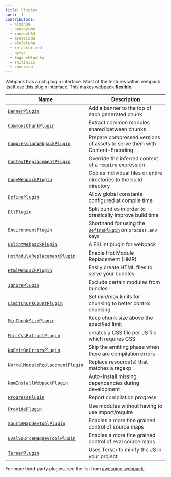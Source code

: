 ```yaml
---
title: Plugins
sort: -1
contributors:
  - simon04
  - gonzoyumo
  - rouzbeh84
  - aretecode
  - eko3alpha
  - refactorized
  - byzyk
  - EugeneHlushko
  - snitin315
  - chenxsan
---
```


Webpack has a rich plugin interface. Most of the features within webpack itself use this plugin interface. This makes webpack **flexible**.

| Name                                                                            | Description                                                                            |
| ------------------------------------------------------------------------------- | -------------------------------------------------------------------------------------- |
| [`BannerPlugin`](/plugins/banner-plugin)                                        | Add a banner to the top of each generated chunk                                        |
| [`CommonsChunkPlugin`](/plugins/commons-chunk-plugin)                           | Extract common modules shared between chunks                                           |
| [`CompressionWebpackPlugin`](/plugins/compression-webpack-plugin)               | Prepare compressed versions of assets to serve them with Content-Encoding              |
| [`ContextReplacementPlugin`](/plugins/context-replacement-plugin)               | Override the inferred context of a `require` expression                                |
| [`CopyWebpackPlugin`](/plugins/copy-webpack-plugin)                             | Copies individual files or entire directories to the build directory                   |
| [`DefinePlugin`](/plugins/define-plugin)                                        | Allow global constants configured at compile time                                      |
| [`DllPlugin`](/plugins/dll-plugin)                                              | Split bundles in order to drastically improve build time                               |
| [`EnvironmentPlugin`](/plugins/environment-plugin)                              | Shorthand for using the [`DefinePlugin`](/plugins/define-plugin) on `process.env` keys |
| [`EslintWebpackPlugin`](/plugins/eslint-webpack-plugin)                         | A ESLint plugin for webpack                                                            |
| [`HotModuleReplacementPlugin`](/plugins/hot-module-replacement-plugin)          | Enable Hot Module Replacement (HMR)                                                    |
| [`HtmlWebpackPlugin`](/plugins/html-webpack-plugin)                             | Easily create HTML files to serve your bundles                                         |
| [`IgnorePlugin`](/plugins/ignore-plugin)                                        | Exclude certain modules from bundles                                                   |
| [`LimitChunkCountPlugin`](/plugins/limit-chunk-count-plugin)                    | Set min/max limits for chunking to better control chunking                             |
| [`MinChunkSizePlugin`](/plugins/min-chunk-size-plugin)                          | Keep chunk size above the specified limit                                              |
| [`MiniCssExtractPlugin`](/plugins/mini-css-extract-plugin)                      | creates a CSS file per JS file which requires CSS                                      |
| [`NoEmitOnErrorsPlugin`](/configuration/optimization/#optimizationemitonerrors) | Skip the emitting phase when there are compilation errors                              |
| [`NormalModuleReplacementPlugin`](/plugins/normal-module-replacement-plugin)    | Replace resource(s) that matches a regexp                                              |
| [`NpmInstallWebpackPlugin`](/plugins/install-webpack-plugin)                    | Auto-install missing dependencies during development                                   |
| [`ProgressPlugin`](/plugins/progress-plugin)                                    | Report compilation progress                                                            |
| [`ProvidePlugin`](/plugins/provide-plugin)                                      | Use modules without having to use import/require                                       |
| [`SourceMapDevToolPlugin`](/plugins/source-map-dev-tool-plugin)                 | Enables a more fine grained control of source maps                                     |
| [`EvalSourceMapDevToolPlugin`](/plugins/eval-source-map-dev-tool-plugin)        | Enables a more fine grained control of eval source maps                                |
| [`TerserPlugin`](/plugins/terser-webpack-plugin/)                               | Uses Terser to minify the JS in your project                                           |

For more third-party plugins, see the list from [awesome-webpack](/awesome-webpack/#webpack-plugins).
